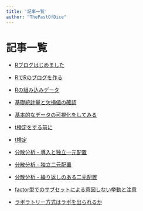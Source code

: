 ```yaml
---
title: '記事一覧'
author: "ThePastOfDice"
---
```

# 記事一覧

- [Rブログはじめました](posts/2025-04-14-r-blog-start.html)
- [RでRのブログを作る](posts/2025-04-14-r-blog-with-r.html)
- [Rの組み込みデータ](posts/2025-04-15-r-iner-data.html)
- [基礎統計量と欠損値の確認](posts/2025-04-16-basic-stats-na-check.html)
- [基本的なデータの可視化をしてみる](posts/2025-4-19-basic-bata-visualize.html)
- [t検定をする前に](posts/2025-4-18-before-t-test.html)
- [t検定](posts/2025-4-17-t-test.html)
- [分散分析 - 導入と独立一元配置](posts/2025-4-24-aov1.html)
- [分散分析 - 独立二元配置](posts/2025-4-25-aov2.html)
- [分散分析 - 繰り返しのある二元配置](posts/2025-5-1-aov3.html)
- [factor型でのサブセットによる意図しない挙動と注意](posts/2025-5-2-Notes-on-subset.html)


- [ラボラトリー方式はラボを出られるか](posts/2025-4-23-can-the-laboratory-method-leave-the-lab.html)